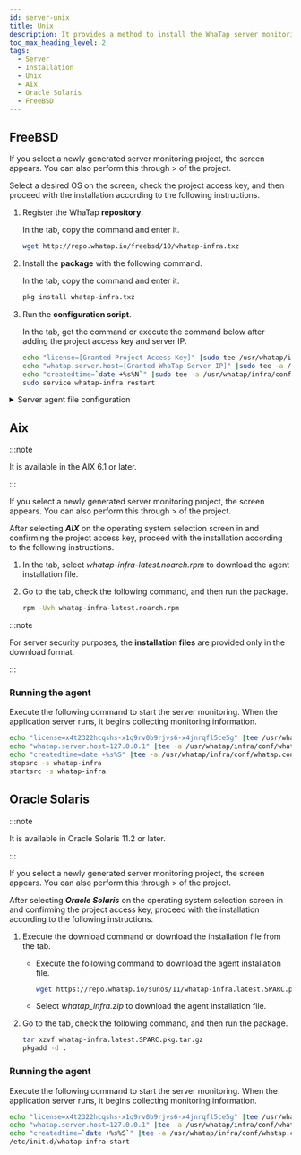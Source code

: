 ```yaml
---
id: server-unix
title: Unix
description: It provides a method to install the WhaTap server monitoring agent in the Unix environment.
toc_max_heading_level: 2
tags:
  - Server
  - Installation
  - Unix
  - Aix
  - Oracle Solaris
  - FreeBSD
---
```



## FreeBSD

If you select a newly generated server monitoring project, the <Cmdname sid="side_agentInstall" className="uitext" /> screen appears. You can also perform this through <Cmdname sid="side_management" className="uitext" /> > <Cmdname sid="side_agentInstall" className="uitext" /> of the project.

<ImgLang img='server-install-lx-unx.png' desc='Server Monitoring Linux Unix'/>

Select a desired OS on the <Cmdname sid="side_agentInstall" className="uitext" /> screen, check the project access key, and then proceed with the installation according to the following instructions.

1. Register the WhaTap **repository**.  

   In the <Cmdname sid="server_installAgent_add_whatapRepo" className="uitext" /> tab, copy the command and enter it.

   ```bash title=SH
   wget http://repo.whatap.io/freebsd/10/whatap-infra.txz
   ```

2. Install the **package** with the following command.

   In the <Cmdname sid="server_installAgent_installPackages" className="uitext" /> tab, copy the command and enter it.

   ```bash title=SH
   pkg install whatap-infra.txz
   ```

3. Run the **configuration script**.

   In the <Cmdname sid="server_installAgent_startMonitoring" className="uitext" /> tab, get the command or execute the command below after adding the project access key and server IP.

   ```bash
   echo "license=[Granted Project Access Key]" |sudo tee /usr/whatap/infra/conf/whatap.conf
   echo "whatap.server.host=[Granted WhaTap Server IP]" |sudo tee -a /usr/whatap/infra/conf/whatap.conf
   echo "createdtime=`date +%s%N`" |sudo tee -a /usr/whatap/infra/conf/whatap.conf
   sudo service whatap-infra restart
   ```


<Svtcp6600 />

<details>
<summary>Server agent file configuration</summary>


<Svcpf />


<Svlfcpf />

</details>

## Aix

:::note 

It is available in the AIX 6.1 or later.

:::

If you select a newly generated server monitoring project, the <Cmdname sid="side_agentInstall" className="uitext" /> screen appears. You can also perform this through <Cmdname sid="side_management" className="uitext" /> > <Cmdname sid="side_agentInstall" className="uitext" /> of the project.

<ImgLang img='server-install-unx-aix.png' desc='Server monitoring AIX'/>

After selecting ***AIX*** on the operating system selection screen in <Cmdname sid="side_agentInstall" className="uitext" /> and confirming the project access key, proceed with the installation according to the following instructions.

1. In the <Cmdname sid="TTL07853" className="uitext" /> tab, select *whatap-infra-latest.noarch.rpm* to download the agent installation file.

2. Go to the <Cmdname sid="server_installAgent_aix_runSetup" className="uitext" /> tab, check the following command, and then run the package.

   ```bash
   rpm -Uvh whatap-infra-latest.noarch.rpm
   ```

:::note 

For server security purposes, the **installation files** are provided only in the download format.

:::

### Running the agent

Execute the following command to start the server monitoring. When the application server runs, it begins collecting monitoring information. 

```bash
echo "license=x4t2322hcqshs-x1q9rv0b9rjvs6-x4jnrqfl5ce5g" |tee /usr/whatap/infra/conf/whatap.conf
echo "whatap.server.host=127.0.0.1" |tee -a /usr/whatap/infra/conf/whatap.conf
echo "createdtime=date +%s%S" |tee -a /usr/whatap/infra/conf/whatap.conf
stopsrc -s whatap-infra
startsrc -s whatap-infra
```

## Oracle Solaris

:::note 

It is available in Oracle Solaris 11.2 or later.

:::

If you select a newly generated server monitoring project, the <Cmdname sid="side_agentInstall" className="uitext" /> screen appears. You can also perform this through <Cmdname sid="side_management" className="uitext" /> > <Cmdname sid="side_agentInstall" className="uitext" /> of the project.

<ImgLang img='server-install-oracle-solaris.png' desc='Server monitoring Solaris'/>

After selecting ***Oracle Solaris*** on the operating system selection screen in <Cmdname sid="side_agentInstall" className="uitext" /> and confirming the project access key, proceed with the installation according to the following instructions.

1. Execute the download command or download the installation file from the <Cmdname sid="TTL07853" className="uitext" /> tab. 

   - Execute the following command to download the agent installation file. 

     ```bash
     wget https://repo.whatap.io/sunos/11/whatap-infra.latest.SPARC.pkg.tar.gz
     ```

   - Select _whatap_infra.zip_ to download the agent installation file.

2. Go to the <Cmdname sid="server_installAgent_aix_runSetup" className="uitext" /> tab, check the following command, and then run the package.

   ```bash
   tar xzvf whatap-infra.latest.SPARC.pkg.tar.gz
   pkgadd -d .
   ```

### Running the agent

Execute the following command to start the server monitoring. When the application server runs, it begins collecting monitoring information. 

```bash
echo "license=x4t2322hcqshs-x1q9rv0b9rjvs6-x4jnrqfl5ce5g" |tee /usr/whatap/infra/conf/whatap.conf
echo "whatap.server.host=127.0.0.1" |tee -a /usr/whatap/infra/conf/whatap.conf
echo "createdtime=`date +%s%S`" |tee -a /usr/whatap/infra/conf/whatap.conf
/etc/init.d/whatap-infra start
```
